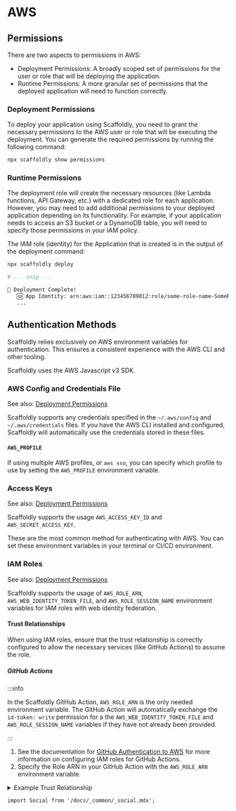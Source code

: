 # AWS

## Permissions

There are two aspects to permissions in AWS:

- Deployment Permissions: A broadly scoped set of permissions for the user or role that will be deploying the application.
- Runtime Permissions: A more granular set of permissions that the deployed application will need to function correctly.

### Deployment Permissions

To deploy your application using Scaffoldly, you need to grant the necessary permissions to the AWS user or role that will be executing the deployment. You can generate the required permissions by running the following command:

```bash
npx scaffoldly show permissions
```

### Runtime Permissions

The deployment role will create the necessary resources (like Lambda functions, API Gateway, etc.) with a dedicated role for each application. However, you may need to add additional permissions to your deployed application depending on its functionality. For example, if your application needs to access an S3 bucket or a DynamoDB table, you will need to specify those permissions in your IAM policy.

The IAM role (identity) for the Application that is created is in the output of the deployment command:

```bash
npx scaffoldly deploy

# ... snip ...

🚀 Deployment Complete!
   🆔 App Identity: arn:aws:iam::123456789012:role/some-role-name-SomeRandomId
   ...
```

## Authentication Methods

Scaffoldly relies exclusively on AWS environment variables for authentication. This ensures a consistent experience with the AWS CLI and other tooling.

Scaffoldly uses the AWS Javascript v3 SDK.

### AWS Config and Credentials File

See also: [Deployment Permissions](#deployment-permissions)

Scaffoldly supports any credentials specified in the `~/.aws/config` and `~/.aws/credentials` files. If you have the AWS CLI installed and configured, Scaffoldly will automatically use the credentials stored in these files.

#### `AWS_PROFILE`

If using multiple AWS profiles, or `aws sso`, you can specify which profile to use by setting the `AWS_PROFILE` environment variable.

### Access Keys

See also: [Deployment Permissions](#deployment-permissions)

Scaffoldly supports the usage `AWS_ACCESS_KEY_ID` and `AWS_SECRET_ACCESS_KEY`.

These are the most common method for authenticating with AWS. You can set these environment variables in your terminal or CI/CD environment.

### IAM Roles

See also: [Deployment Permissions](#deployment-permissions)

Scaffoldly supports the usage of `AWS_ROLE_ARN`, `AWS_WEB_IDENTITY_TOKEN_FILE`, and `AWS_ROLE_SESSION_NAME` environment variables for IAM roles with web identity federation.

#### Trust Relationships

When using IAM roles, ensure that the trust relationship is correctly configured to allow the necessary services (like GitHub Actions) to assume the role.

##### GitHub Actions

:::info

In the Scaffoldly GitHub Action, `AWS_ROLE_ARN` is the only needed environment variable. The GitHub Action will automatically exchange the `id-token: write` permission for a the `AWS_WEB_IDENTITY_TOKEN_FILE` and `AWS_ROLE_SESSION_NAME` variables if they have not already been provided.

:::

1. See the documentation for [GitHub Authentication to AWS](https://docs.github.com/en/actions/security-for-github-actions/security-hardening-your-deployments/configuring-openid-connect-in-amazon-web-services) for more information on configuring IAM roles for GitHub Actions.
1. Specify the Role ARN in your GitHub Action with the `AWS_ROLE_ARN` environment variable.

<details>
  <summary>Example Trust Relationship</summary>

```json
{
  "Version": "2012-10-17",
  "Statement": [
   {
      "Effect": "Allow",
      "Principal": {
        "Federated": "arn:aws:iam::123456789012:oidc-provider/token.actions.githubusercontent.com"
      },
      "Action": "sts:AssumeRoleWithWebIdentity",
      "Condition": {
        "StringLike": {
          "token.actions.githubusercontent.com:sub": "repo:your-github-username/your-repo-name:*"
        }
      }
   }
}
```

</details>

```mdx-code-block
import Social from '/docs/_common/_social.mdx';
```

<Social />
